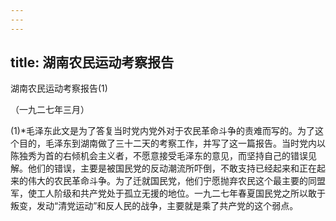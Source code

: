 ```yaml
---
---
---
```

title: 湖南农民运动考察报告
---



湖南农民运动考察报告(1)


（一九二七年三月）

(1)*毛泽东此文是为了答复当时党内党外对于农民革命斗争的责难而写的。为了这个目的，毛泽东到湖南做了三十二天的考察工作，并写了这一篇报告。当时党内以陈独秀为首的右倾机会主义者，不愿意接受毛泽东的意见，而坚持自己的错误见解。他们的错误，主要是被国民党的反动潮流所吓倒，不敢支持已经起来和正在起来的伟大的农民革命斗争。为了迁就国民党，他们宁愿抛弃农民这个最主要的同盟军，使工人阶级和共产党处于孤立无援的地位。一九二七年春夏国民党之所以敢于叛变，发动“清党运动”和反人民的战争，主要就是乘了共产党的这个弱点。